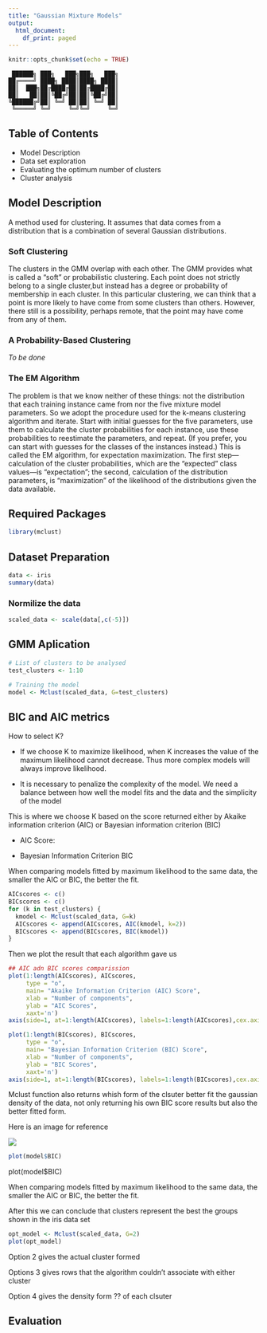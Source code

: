 ```yaml
---
title: "Gaussian Mixture Models"
output:
  html_document:
    df_print: paged
---
```


```r
knitr::opts_chunk$set(echo = TRUE)
```

```
 ██████╗ ███╗   ███╗███╗   ███╗
██╔════╝ ████╗ ████║████╗ ████║
██║  ███╗██╔████╔██║██╔████╔██║
██║   ██║██║╚██╔╝██║██║╚██╔╝██║
╚██████╔╝██║ ╚═╝ ██║██║ ╚═╝ ██║
 ╚═════╝ ╚═╝     ╚═╝╚═╝     ╚═╝
```
## Table of Contents

* Model Description
* Data set exploration
* Evaluating the optimum number of clusters
* Cluster analysis

## Model Description

A method used for clustering. It assumes that data comes from a distribution that is a combination of several Gaussian distributions.

### Soft Clustering

The clusters in the GMM overlap with each other. The GMM provides what is called a “soft” or probabilistic clustering. Each point does not strictly belong to a single cluster,but instead has a degree or probability of membership in each cluster. In this particular clustering, we can think that a point is more likely to have come from some clusters than others. However, there still is a possibility, perhaps remote, that the point may have come from any of them.

### A Probability-Based Clustering

*To be done*

### The EM Algorithm

The problem is that we know neither of these things: not the distribution that each training instance came from nor the five mixture model parameters. So we adopt the procedure used for the k-means clustering algorithm and iterate. Start with initial guesses for the five parameters, use them to calculate the cluster probabilities for each instance, use these probabilities to reestimate the parameters, and repeat. (If you prefer, you can start with guesses for the classes of the instances instead.) This is called the EM algorithm, for expectation maximization. The first step—calculation of the cluster probabilities, which are the “expected” class values—is “expectation”; the second, calculation of the distribution parameters, is “maximization” of the likelihood of the distributions given the data available.


## Required Packages

```r
library(mclust)
```

## Dataset Preparation

```r
data <- iris
summary(data)

```

### Normilize the data

```r
scaled_data <- scale(data[,c(-5)])
```


## GMM Aplication

```r
# List of clusters to be analysed
test_clusters <- 1:10

# Training the model
model <- Mclust(scaled_data, G=test_clusters)
```



## BIC and AIC metrics

How to select K? 

- If we choose K to maximize likelihood, when K increases the value of the maximum likelihood cannot decrease. Thus more complex models will always improve likelihood.

- It is necessary to penalize the complexity of the model. We need a balance between how well the model fits and the data and the simplicity of the model 

This is where we choose K based on the score returned either by Akaike information criterion (AIC) or Bayesian information criterion (BIC)

* AIC Score:

* Bayesian Information Criterion BIC

When comparing models fitted by maximum likelihood to the same data, the smaller the AIC or BIC, the better the fit.

```r
AICscores <- c()
BICscores <- c()
for (k in test_clusters) {
  kmodel <- Mclust(scaled_data, G=k)
  AICscores <- append(AICscores, AIC(kmodel, k=2))
  BICscores <- append(BICscores, BIC(kmodel))
}
```

Then we plot the result that each algorithm gave us

```r
## AIC adn BIC scores comparission 
plot(1:length(AICscores), AICscores, 
     type = "o", 
     main= "Akaike Information Criterion (AIC) Score",
     xlab = "Number of components",
     ylab = "AIC Scores",
     xaxt='n')
axis(side=1, at=1:length(AICscores), labels=1:length(AICscores),cex.axis=0.8)

plot(1:length(BICscores), BICscores, 
     type = "o", 
     main= "Bayesian Information Criterion (BIC) Score",
     xlab = "Number of components",
     ylab = "BIC Scores",
     xaxt='n')
axis(side=1, at=1:length(BICscores), labels=1:length(BICscores),cex.axis=0.8)

```

Mclust function also returns whish form of the clsuter better fit the gaussian density of the data, not only returning his own BIC score results but also the better fitted form.

Here is an image for reference

![](./resources/density_form.png)

```r
plot(model$BIC)
```




plot(model$BIC)

When comparing models fitted by maximum likelihood to the same data, the smaller the AIC or BIC, the better the fit.

After this we can conclude that <insert number> clusters represent the best
the groups shown in the iris data set

```r
opt_model <- Mclust(scaled_data, G=2)
plot(opt_model)
```

Option 2 gives the actual cluster formed

Options 3 gives rows that the algorithm couldn't associate with either cluster

Option 4 gives the density form ?? of each clsuter

## Evaluation

```r

```
